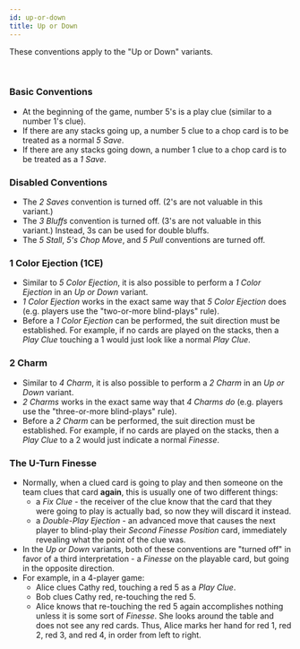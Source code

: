 ```yaml
---
id: up-or-down
title: Up or Down
---
```


These conventions apply to the "Up or Down" variants.

<br />

### Basic Conventions

- At the beginning of the game, number 5's is a play clue (similar to a number 1's clue).
- If there are any stacks going up, a number 5 clue to a chop card is to be treated as a normal _5 Save_.
- If there are any stacks going down, a number 1 clue to a chop card is to be treated as a _1 Save_.

### Disabled Conventions

- The _2 Saves_ convention is turned off. (2's are not valuable in this variant.)
- The _3 Bluffs_ convention is turned off. (3's are not valuable in this variant.) Instead, 3s can be used for double bluffs.
- The _5 Stall_, _5's Chop Move_, and _5 Pull_ conventions are turned off.

### 1 Color Ejection (1CE)

- Similar to _5 Color Ejection_, it is also possible to perform a _1 Color Ejection_ in an _Up or Down_ variant.
- _1 Color Ejection_ works in the exact same way that _5 Color Ejection_ does (e.g. players use the "two-or-more blind-plays" rule).
- Before a _1 Color Ejection_ can be performed, the suit direction must be established. For example, if no cards are played on the stacks, then a _Play Clue_ touching a 1 would just look like a normal _Play Clue_.

### 2 Charm

- Similar to _4 Charm_, it is also possible to perform a _2 Charm_ in an _Up or Down_ variant.
- _2 Charms_ works in the exact same way that _4 Charms do_ (e.g. players use the "three-or-more blind-plays" rule).
- Before a _2 Charm_ can be performed, the suit direction must be established. For example, if no cards are played on the stacks, then a _Play Clue_ to a 2 would just indicate a normal _Finesse_.

### The U-Turn Finesse

- Normally, when a clued card is going to play and then someone on the team clues that card **again**, this is usually one of two different things:
  - a _Fix Clue_ - the receiver of the clue know that the card that they were going to play is actually bad, so now they will discard it instead.
  - a _Double-Play Ejection_ - an advanced move that causes the next player to blind-play their _Second Finesse Position_ card, immediately revealing what the point of the clue was.
- In the _Up or Down_ variants, both of these conventions are "turned off" in favor of a third interpretation - a _Finesse_ on the playable card, but going in the opposite direction.
- For example, in a 4-player game:
  - Alice clues Cathy red, touching a red 5 as a _Play Clue_.
  - Bob clues Cathy red, re-touching the red 5.
  - Alice knows that re-touching the red 5 again accomplishes nothing unless it is some sort of _Finesse_. She looks around the table and does not see any red cards. Thus, Alice marks her hand for red 1, red 2, red 3, and red 4, in order from left to right.
